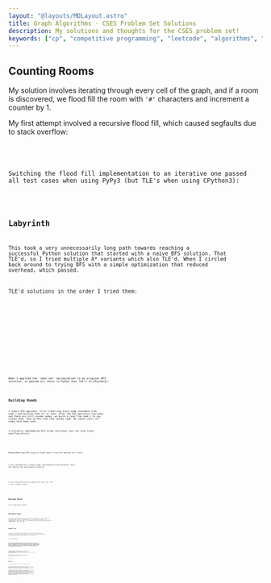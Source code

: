 ```yaml
---
layout: "@layouts/MDLayout.astro"
title: Graph Algorithms - CSES Problem Set Solutions
description: My solutions and thoughts for the CSES problem set!
keywords: ["cp", "competitive programming", "leetcode", "algorithms", "data structures"]
---
```








<Intro />


## Counting Rooms <Spec href="https://cses.fi/problemset/task/1192" cdate="2024-03-13" />

My solution involves iterating through every cell of the graph, and if a room is discovered, we flood fill the room with `'#'` characters and increment a counter by 1.

My first attempt involved a recursive flood fill, which caused segfaults due to stack overflow:


<SpoilerBlock buttonLabel="Failed Python Solution (Stack Overflow)">
    <Code code={SolCountingRooms01} lang="py" />
</SpoilerBlock>

Switching the flood fill implementation to an iterative one passed all test cases when using PyPy3 (but TLE's when using CPython3):


<Code code={SolCountingRooms02} lang="py" />


## Labyrinth <Spec href="https://cses.fi/problemset/task/1193" cdate="2024-03-16" />

This took a very unnecessarily long path towards reaching a successful Python solution that started with a naive BFS solution. That TLE'd, so I tried multiple A\* variants which also TLE'd. When I circled back around to trying BFS with a simple optimization that reduced overhead, which passed.

TLE'd solutions in the order I tried them:


<SpoilerBlock buttonLabel="TLE'd Python Solution 1: BFS">
    <Code code={SolLabyrinth01} lang="py" />
</SpoilerBlock>

<SpoilerBlock buttonLabel="TLE'd Python Solution 2: A* (Manhattan Distance Heuristic)">
    <Code code={SolLabyrinth02} lang="py" />
</SpoilerBlock>

<SpoilerBlock buttonLabel="TLE'd Python Solution 3: A* with a 'seen set' optimization">
    <Code code={SolLabyrinth03} lang="py" />
</SpoilerBlock>

<SpoilerBlock buttonLabel="TLE'd Python Solution 4: Double-ended A*">
    <Code code={SolLabyrinth06} lang="py" />
</SpoilerBlock>

When I applied the 'seen set' optimization to my original BFS solution, it passed all tests in PyPy3 (but TLE's in CPython3):


<Code code={SolLabyrinth07} lang="py" />


## Building Roads <Spec href="https://cses.fi/problemset/task/1666" cdate="2024-03-18" />

I used a DFS approach, first traversing every node reachable from node 1 and marking them all as seen. After the DFS operation concludes and there are still unseen nodes, we build a road from node 1 to any unseen node, then we DFS from that unseen node. We repeat until all nodes have been seen.

I initially implemented DFS using recursion, but ran into stack overflow errors:


<SpoilerBlock buttonLabel="Failed Python Solution">
    <Code code={SolBuildingRoads02} lang="py" />
</SpoilerBlock>

Reimplementing DFS using a stack data structure passed all tests:


<Code code={SolBuildingRoads03} lang="py" />

I also implemented a simple graph representation optimization, which did improve the performance slightly:


<SpoilerBlock buttonLabel="Alternative Python 1">
    <Code code={SolBuildingRoads04} lang="py" />
</SpoilerBlock>

I also tried union find to replace the `unseen` set, but it ran slightly slower:


<SpoilerBlock buttonLabel="Alternative Python 2">
    <Code code={SolBuildingRoads05} lang="py" />
</SpoilerBlock>


## Message Route <Spec href="https://cses.fi/problemset/task/1667" cdate="2024-03-18" />

A very simple BFS solution:


<Code code={SolMessageRoute01} lang="py" />


## Building Teams <Spec href="https://cses.fi/problemset/task/1668/" cdate="2024-03-19" />

The idea is to BFS, and assign one layer of nodes at a time. When we check through a layer's connections, if we see that there is a connection within the layer, we terminate the algorithm early and print "IMPOSSIBLE". Full solution:


<Code code={SolBuildingTeams04} lang="py" />


## Round Trip <Spec href="https://cses.fi/problemset/task/1669/" cdate="2024-03-20" />

I went for a DFS/backtracking approach. We basically attempt every possible path, going as deep as possible and if we find we can loop back to another node along the current path, we terminate.

Full implementation:


<Code code={SolRoundTrip04} lang="py" />

In theory, if the entire graph is fully connected (i.e. there is always a path between any two nodes in the entire graph), we can always start our algorithm at any arbitrary node, and that would be enough to solve the problem. However, we find that there are test cases involving multiple components (i.e. you can find two nodes in the graph such that there is no path between them). To test this, I added a single break (the third-last line), which failed some tests (as predicted if the graph has multiple components):


<SpoilerBlock buttonLabel="Experimental Code">
    <Code code={SolRoundTrip06} lang="py" />
</SpoilerBlock>

Multiple components is the reason why the `seen` set (implemented as a list) and the `for i in range(1, n + 1):` loop are included in my solution. The `seen` set and that loop lets my code scan for components that haven't been dealt with yet before terminating.

Interestingly, I switch the line `elif level[nxt]:` to `elif seen[nxt]:` and it passes all the tests, but I'm still not entirely sure why.

<Todo>Find out why!</Todo>


## Monsters <Spec href="https://cses.fi/problemset/task/1194/" cdate="2024-03-20" />

I used a BFS solution that deals with one layer at a time.

The main loop starts by propagating monster positions by one layer, blocking off squares by writing `'#'` characters to the graph. Where the monsters are, they may as well be walls. The second part within the main loop propagates player positions by one layer.

For convenience, I add a new column to the right-most and a new row at the bottom-most, all filled with `'X'`. This character represents the boundary of the graph. This works not just when our search algorithm attempts to move past the right edge or the bottom edge, but also when the algo attempts to move past the left edge or the top edge. This is because of Python's negative indexing, meaning an index of `-1` will reference the end of the list. With the boundary indicated by `'X'` characters, we no longer need to explicitly check if an index exists within the graph, or if the player has reached the boundary.


<Code code={SolMonsters01} lang="py" />

